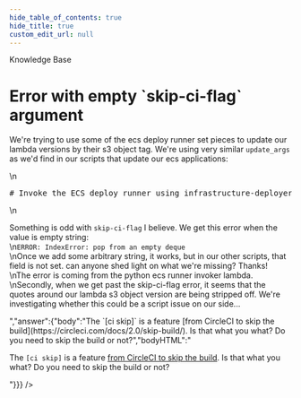 ```yaml
---
hide_table_of_contents: true
hide_title: true
custom_edit_url: null
---
```



<CenterLayout>
<span class="title">Knowledge Base</span>
<h1>Error with empty `skip-ci-flag` argument</h1>
<GitHub json={{"id":"D_kwDOF8slf84AO50w","number":232,"author":{"login":"marinalimeira"},"title":"Error with empty `skip-ci-flag` argument","body":"We're trying to use some of the ecs deploy runner set pieces to update our lambda versions by their s3 object tag. We're using very similar `update_args` as we'd find in our scripts that update our ecs applications:\r\n```bash\r\n# Invoke the ECS deploy runner using infrastructure-deployer to commit an update to the terragrunt configuration to\r\n# deploy the newly built image. This commit will trigger the infrastructure CI/CD workflow to deploy the image.\r\nfunction deploy_lambda_image {\r\n  local -r lambda_version=\"$1\"\r\n  local -r deploy_path=\"$2\"\r\n  local -r lambda_tag_varname=\"$3\"\r\n\r\n  local -a update_args=(--aws-region \"$REGION\" --)\r\n  update_args+=(terraform-applier terraform-update-variable)\r\n  update_args+=(--git-branch-name \"$DEFAULT_INFRA_LIVE_BRANCH\")\r\n  update_args+=(--vars-path \"$deploy_path/terragrunt.hcl\")\r\n  update_args+=(--name \"$lambda_tag_varname\" --value \"\\\"$lambda_version\\\"\")\r\n  update_args+=(--skip-ci-flag \"\")\r\n  (eval infrastructure-deployer \"${update_args[@]}\")\r\n}\r\n```\r\nSomething is odd with `skip-ci-flag` I believe. We get this error when the value is empty string:\r\n```ERROR: IndexError: pop from an empty deque```\r\nOnce we add some arbitrary string, it works, but in our other scripts, that field is not set. can anyone shed light on what we're missing? Thanks!\r\nThe error is coming from the python ecs runner invoker lambda.\r\nSecondly, when we get past the skip-ci-flag error, it seems that the quotes around our lambda s3 object version are being stripped off. We're investigating whether this could be a script issue on our side...","bodyHTML":"<p dir=\"auto\">We're trying to use some of the ecs deploy runner set pieces to update our lambda versions by their s3 object tag. We're using very similar <code class=\"notranslate\">update_args</code> as we'd find in our scripts that update our ecs applications:</p>\n<div class=\"highlight highlight-source-shell notranslate position-relative overflow-auto\" dir=\"auto\" data-snippet-clipboard-copy-content=\"# Invoke the ECS deploy runner using infrastructure-deployer to commit an update to the terragrunt configuration to\n# deploy the newly built image. This commit will trigger the infrastructure CI/CD workflow to deploy the image.\nfunction deploy_lambda_image {\n  local -r lambda_version=&quot;$1&quot;\n  local -r deploy_path=&quot;$2&quot;\n  local -r lambda_tag_varname=&quot;$3&quot;\n\n  local -a update_args=(--aws-region &quot;$REGION&quot; --)\n  update_args+=(terraform-applier terraform-update-variable)\n  update_args+=(--git-branch-name &quot;$DEFAULT_INFRA_LIVE_BRANCH&quot;)\n  update_args+=(--vars-path &quot;$deploy_path/terragrunt.hcl&quot;)\n  update_args+=(--name &quot;$lambda_tag_varname&quot; --value &quot;\\&quot;$lambda_version\\&quot;&quot;)\n  update_args+=(--skip-ci-flag &quot;&quot;)\n  (eval infrastructure-deployer &quot;${update_args[@]}&quot;)\n}\"><pre><span class=\"pl-c\"><span class=\"pl-c\">#</span> Invoke the ECS deploy runner using infrastructure-deployer to commit an update to the terragrunt configuration to</span>\n<span class=\"pl-c\"><span class=\"pl-c\">#</span> deploy the newly built image. This commit will trigger the infrastructure CI/CD workflow to deploy the image.</span>\n<span class=\"pl-k\">function</span> <span class=\"pl-en\">deploy_lambda_image</span> {\n  <span class=\"pl-k\">local</span> -r lambda_version=<span class=\"pl-s\"><span class=\"pl-pds\">\"</span><span class=\"pl-smi\">$1</span><span class=\"pl-pds\">\"</span></span>\n  <span class=\"pl-k\">local</span> -r deploy_path=<span class=\"pl-s\"><span class=\"pl-pds\">\"</span><span class=\"pl-smi\">$2</span><span class=\"pl-pds\">\"</span></span>\n  <span class=\"pl-k\">local</span> -r lambda_tag_varname=<span class=\"pl-s\"><span class=\"pl-pds\">\"</span><span class=\"pl-smi\">$3</span><span class=\"pl-pds\">\"</span></span>\n\n  <span class=\"pl-k\">local</span> -a update_args=(--aws-region <span class=\"pl-s\"><span class=\"pl-pds\">\"</span><span class=\"pl-smi\">$REGION</span><span class=\"pl-pds\">\"</span></span> --)\n  update_args+=(terraform-applier terraform-update-variable)\n  update_args+=(--git-branch-name <span class=\"pl-s\"><span class=\"pl-pds\">\"</span><span class=\"pl-smi\">$DEFAULT_INFRA_LIVE_BRANCH</span><span class=\"pl-pds\">\"</span></span>)\n  update_args+=(--vars-path <span class=\"pl-s\"><span class=\"pl-pds\">\"</span><span class=\"pl-smi\">$deploy_path</span>/terragrunt.hcl<span class=\"pl-pds\">\"</span></span>)\n  update_args+=(--name <span class=\"pl-s\"><span class=\"pl-pds\">\"</span><span class=\"pl-smi\">$lambda_tag_varname</span><span class=\"pl-pds\">\"</span></span> --value <span class=\"pl-s\"><span class=\"pl-pds\">\"</span><span class=\"pl-cce\">\\\"</span><span class=\"pl-smi\">$lambda_version</span><span class=\"pl-cce\">\\\"</span><span class=\"pl-pds\">\"</span></span>)\n  update_args+=(--skip-ci-flag <span class=\"pl-s\"><span class=\"pl-pds\">\"</span><span class=\"pl-pds\">\"</span></span>)\n  (eval infrastructure-deployer <span class=\"pl-s\"><span class=\"pl-pds\">\"</span><span class=\"pl-smi\">${update_args[@]}</span><span class=\"pl-pds\">\"</span></span>)\n}</pre></div>\n<p dir=\"auto\">Something is odd with <code class=\"notranslate\">skip-ci-flag</code> I believe. We get this error when the value is empty string:<br>\n<code class=\"notranslate\">ERROR: IndexError: pop from an empty deque</code><br>\nOnce we add some arbitrary string, it works, but in our other scripts, that field is not set. can anyone shed light on what we're missing? Thanks!<br>\nThe error is coming from the python ecs runner invoker lambda.<br>\nSecondly, when we get past the skip-ci-flag error, it seems that the quotes around our lambda s3 object version are being stripped off. We're investigating whether this could be a script issue on our side...</p>","answer":{"body":"The `[ci skip]` is a feature [from CircleCI to skip the build](https://circleci.com/docs/2.0/skip-build/). Is that what you what? Do you need to skip the build or not?","bodyHTML":"<p dir=\"auto\">The <code class=\"notranslate\">[ci skip]</code> is a feature <a href=\"https://circleci.com/docs/2.0/skip-build/\" rel=\"nofollow\">from CircleCI to skip the build</a>. Is that what you what? Do you need to skip the build or not?</p>"}}} />

</CenterLayout>
  

<!-- ##DOCS-SOURCER-START
{
  "sourcePlugin": "github-discussions",
  "hash": "615265946b72a97415cb19866a331fc3"
}
##DOCS-SOURCER-END -->
